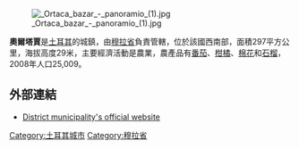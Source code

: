 [[Image:_Ortaca_bazar_-_panoramio_(1).jpg|thumb]]	

'''奧爾塔賈'''是[[土耳其|土耳其]]的城鎮，由[[穆拉省|穆拉省]]負責管轄，位於該國西南部，面積297平方公里，海拔高度29米，主要經濟活動是農業，農產品有[[番茄|番茄]]、[[柑橘|柑橘]]、[[棉花|棉花]]和[[石榴|石榴]]，2008年人口25,009。

==外部連結==
* [http://www.ortaca.bel.tr/ District municipality's official website] {{Webarchive|url=https://archive.is/20031218015043/http://www.ortaca.bel.tr/ |date=2003-12-18 }} {{tr icon}}

{{Turkey-geo-stub}}
[[Category:土耳其城市|Category:土耳其城市]]
[[Category:穆拉省|Category:穆拉省]]